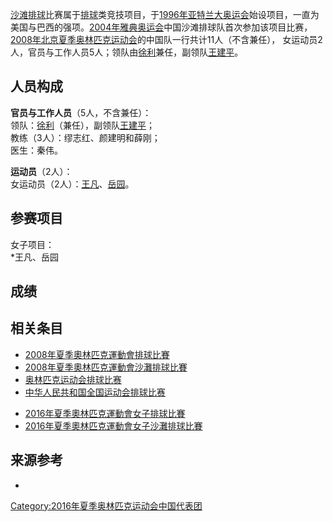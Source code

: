 {{奥运中国代表团参赛项目表
|年份=2016年
|比赛项目=沙滩排球
|项目符号文件名称= 
|金牌数=/
|银牌数=/
|铜牌数= 
|奖牌总数= 
}}

[[沙滩排球|沙滩排球]]比赛属于[[排球|排球]]类竞技项目，于[[1996年夏季奥林匹克运动会|1996年亚特兰大奥运会]]始设项目，一直为美国与巴西的强项。[[2004年夏季奥林匹克运动会|2004年雅典奥运会]]中国沙滩排球队首次参加该项目比赛，[[2016年夏季奥林匹克运动会|2008年北京夏季奥林匹克运动会]]的中国队一行共计11人（不含兼任）， 女运动员2人，官员与工作人员5人；领队由[[徐利|徐利]]兼任，副领队[[王建平_(沙滩排球)|王建平]]。

== 人员构成 ==
'''官员与工作人员'''（5人，不含兼任）：<br />
领队：[[徐利|徐利]]（兼任），副领队[[王建平_(沙滩排球)|王建平]]；<br /> 
教练（3人）：缪志红、颜建明和薛刚；<br /> 
医生：秦伟。

'''运动员'''（2人）：<br /> 
 
女运动员（2人）：[[王凡|王凡]]、[[岳园|岳园]]。

== 参赛项目 ==
 
女子项目：<br />
*王凡、岳园
 
== 成绩 ==
 

== 相关条目 ==
* [[2008年夏季奧林匹克運動會排球比賽|2008年夏季奧林匹克運動會排球比賽]]
* [[2008年夏季奧林匹克運動會沙灘排球比賽|2008年夏季奧林匹克運動會沙灘排球比賽]]
* [[奥林匹克运动会排球比赛|奥林匹克运动会排球比赛]]
* [[中华人民共和国全国运动会排球比赛|中华人民共和国全国运动会排球比赛]]
 
* [[2016年夏季奧林匹克運動會女子排球比賽|2016年夏季奧林匹克運動會女子排球比賽]]
* [[2016年夏季奧林匹克運動會女子沙灘排球比賽|2016年夏季奧林匹克運動會女子沙灘排球比賽]]

== 来源参考 ==
<references />
*  
{{2016年夏季奥林匹克运动会中国代表团参赛项目}}

[[Category:2016年夏季奥林匹克运动会中国代表团|Category:2016年夏季奥林匹克运动会中国代表团]]